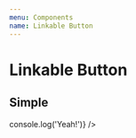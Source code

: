 ```yaml
---
menu: Components
name: Linkable Button
---
```



# Linkable Button

## Simple

<Playground>
    <LinkableButton 
        title="Learn More"
        onClick={() => console.log('Yeah!')}
    />
</Playground>
